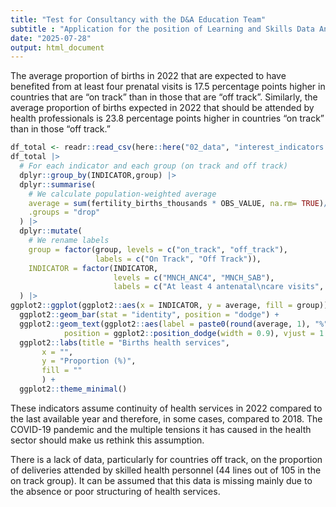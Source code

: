 ```yaml
---
title: "Test for Consultancy with the D&A Education Team"
subtitle : "Application for the position of Learning and Skills Data Analyst Consultant"
date: "2025-07-28"
output: html_document
---
```


The average proportion of births in 2022 that are expected to have benefited from at least four prenatal visits is 17.5 percentage points higher in countries that are “on track” than in those that are “off track”. Similarly, the average proportion of births expected in 2022 that should be attended by health professionals is 23.8 percentage points higher in countries “on track” than in those “off track.”


```r
df_total <- readr::read_csv(here::here("02_data", "interest_indicators.csv"))
df_total |> 
  # For each indicator and each group (on track and off track)
  dplyr::group_by(INDICATOR,group) |>
  dplyr::summarise(
    # We calculate population-weighted average
    average = sum(fertility_births_thousands * OBS_VALUE, na.rm= TRUE)/sum(fertility_births_thousands, na.rm=TRUE),
    .groups = "drop"
  ) |> 
  dplyr::mutate(
    # We rename labels
    group = factor(group, levels = c("on_track", "off_track"), 
                   labels = c("On Track", "Off Track")),
    INDICATOR = factor(INDICATOR, 
                       levels = c("MNCH_ANC4", "MNCH_SAB"),
                       labels = c("At least 4 antenatal\ncare visits", "Deliveries attended\nby skilled health personnel"))
  ) |>
ggplot2::ggplot(ggplot2::aes(x = INDICATOR, y = average, fill = group)) +
  ggplot2::geom_bar(stat = "identity", position = "dodge") +
  ggplot2::geom_text(ggplot2::aes(label = paste0(round(average, 1), "%")), 
            position = ggplot2::position_dodge(width = 0.9), vjust = 1.5) +
  ggplot2::labs(title = "Births health services",
       x = "",
       y = "Proportion (%)",
       fill = ""
       ) +
  ggplot2::theme_minimal()
``` 


These indicators assume continuity of health services in 2022 compared to the last available year and therefore, in some cases, compared to 2018. The COVID-19 pandemic and the multiple tensions it has caused in the health sector should make us rethink this assumption. 

There is a lack of data, particularly for countries off track, on the proportion of deliveries attended by skilled health personnel (44 lines out of 105 in the on track group). It can be assumed that this data is missing mainly due to the absence or poor structuring of health services.